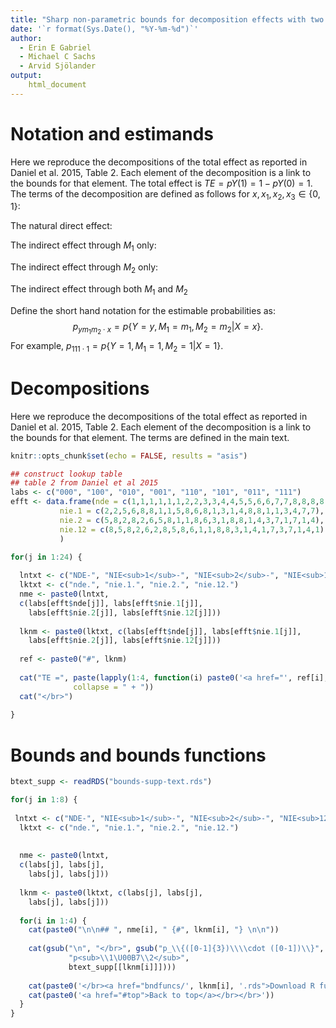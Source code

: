 ```yaml
---
title: "Sharp non-parametric bounds for decomposition effects with two mediators -- Supplemental Materials"
date: '`r format(Sys.Date(), "%Y-%m-%d")`'
author:
  - Erin E Gabriel
  - Michael C Sachs
  - Arvid Sjölander
output: 
    html_document
---
```



# Notation and estimands

Here we reproduce the decompositions of the total effect as reported in Daniel et al. 2015, Table 2. Each element of the decomposition is a link to the bounds for that element. The total effect is $TE = p{Y(1) = 1} - p{Y(0) = 1}$. The terms of the decomposition are defined as follows for $x, x_1, x_2, x_3 \in \{0, 1\}$:

The natural direct effect:
\begin{eqnarray*}
\mbox{NDE}\mbox{-}x_1 x_2 x_3&=&p\{Y(1, M_1(x_1), M_2(x_2, M_1(x_3)))=1\}\\ 
&-&p\{Y(0, M_1(x_1), M_2(x_2, M_1(x_3)))=1\}.
\end{eqnarray*}

The indirect effect through $M_1$ only: 
\begin{eqnarray*}
\mbox{NIE}_{1}\mbox{-}x x_2 x_3 &=&p\{Y(x, M_1(1), M_2(x_2, M_1(x_3)))=1\}\\ &-& p\{Y(x, M_1(0), M_2(x_2, M_1(x_3)))=1\}.
\end{eqnarray*}

The indirect effect through $M_2$ only: 
\begin{eqnarray*}
\mbox{NIE}_{2}\mbox{-}x x_1 x_3 &=&p\{Y(x, M_1(x_1), M_2(1, M_1(x_3)))=1\}\\ &-& p\{Y(x, M_1(x_1), M_2(0, M_1(x_3)))=1\}.
\end{eqnarray*}

The indirect effect through both $M_1$ and $M_2$
\begin{eqnarray*}
\mbox{NIE}_{12}\mbox{-}x x_1 x_2 &=&p\{Y(x, M_1(x_1), M_2(x_2, M_1(1)))=1\}\\ &-& p\{Y(x, M_1(x_1), M_2(x_2, M_1(0)))=1\}.
\end{eqnarray*}


Define the short hand notation for the estimable probabilities as:
$$p_{ym_1m_2\cdot x} = p\{Y=y, M_1=m_1, M_2=m_2|X=x\}.$$ 
For example, $p_{111\cdot 1} = p\{Y=1, M_1=1, M_2=1|X=1\}$.


# Decompositions {#top}

Here we reproduce the decompositions of the total effect as reported in Daniel et al. 2015, Table 2. Each element of the decomposition is a link to the bounds for that element. The terms are defined in the main text. 

```r
knitr::opts_chunk$set(echo = FALSE, results = "asis")
```

```r
## construct lookup table
## table 2 from Daniel et al 2015
labs <- c("000", "100", "010", "001", "110", "101", "011", "111")
efft <- data.frame(nde = c(1,1,1,1,1,1,2,2,3,3,4,4,5,5,6,6,7,7,8,8,8,8,8,8), 
           nie.1 = c(2,2,5,6,8,8,1,1,5,8,6,8,1,3,1,4,8,8,1,1,3,4,7,7), 
           nie.2 = c(5,8,2,8,2,6,5,8,1,1,8,6,3,1,8,8,1,4,3,7,1,7,1,4), 
           nie.12 = c(8,5,8,2,6,2,8,5,8,6,1,1,8,8,3,1,4,1,7,3,7,1,4,1)
           )
```

```r
for(j in 1:24) {
  
  lntxt <- c("NDE-", "NIE<sub>1</sub>-", "NIE<sub>2</sub>-", "NIE<sub>12</sub>-")
  lktxt <- c("nde.", "nie.1.", "nie.2.", "nie.12.")
  nme <- paste0(lntxt, 
  c(labs[efft$nde[j]], labs[efft$nie.1[j]], 
    labs[efft$nie.2[j]], labs[efft$nie.12[j]]))
  
  lknm <- paste0(lktxt, c(labs[efft$nde[j]], labs[efft$nie.1[j]], 
    labs[efft$nie.2[j]], labs[efft$nie.12[j]]))
  
  ref <- paste0("#", lknm)
  
  cat("TE =", paste(lapply(1:4, function(i) paste0('<a href="', ref[i], '">', nme[i], "</a>")), 
              collapse = " + "))
  cat("</br>")
  
}
```

# Bounds and bounds functions

```r
btext_supp <- readRDS("bounds-supp-text.rds")

for(j in 1:8) {
  
 lntxt <- c("NDE-", "NIE<sub>1</sub>-", "NIE<sub>2</sub>-", "NIE<sub>12</sub>-")
  lktxt <- c("nde.", "nie.1.", "nie.2.", "nie.12.")
  
  
  nme <- paste0(lntxt, 
  c(labs[j], labs[j], 
    labs[j], labs[j]))
  
  lknm <- paste0(lktxt, c(labs[j], labs[j], 
    labs[j], labs[j]))
  
  for(i in 1:4) {
    cat(paste0("\n\n## ", nme[i], " {#", lknm[i], "} \n\n"))
    
    cat(gsub("\n", "</br>", gsub("p_\\{([0-1]{3})\\\\cdot ([0-1])\\}", 
             "p<sub>\\1\U00B7\\2</sub>", 
             btext_supp[[lknm[i]]])))
  
    cat(paste0('</br><a href="bndfuncs/', lknm[i], '.rds">Download R function for this bound</a></br>'))
    cat(paste0('<a href="#top">Back to top</a></br></br>'))
  }
}
```


